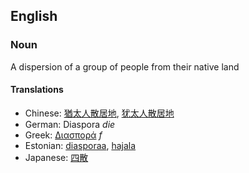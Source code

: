 ==English==

===Noun===

A dispersion of a group of people from their native land

====Translations====
*Chinese: [[猶太人散居地]], [[犹太人散居地]]
*German: Diaspora ''die''<!-- fem or plural? -->
*Greek: [[Διασπορά]] ''f''
*Estonian: [[diasporaa]], [[hajala]]
*Japanese: [[四散]]